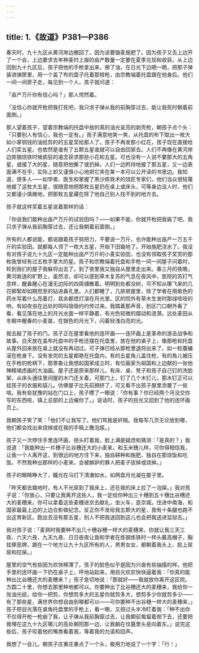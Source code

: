 ```yaml
---
---
---
```

title: 1.《故道》P381—P386
---





春天时，九十九区从黄河岸边撤回了。因为该要锄麦施肥了。因为孩子又去上边开了一个会，上边要求去年种麦时上报的亩产数量一定要在夏季兑现和收获。从上边回到九十九区后，孩子把他的手枪拿出来，擦了油，在日光下边晒一晒，把那子弹装进弹匣里，用一个盖了布的盘子托着那枝枪，由宗教端着托盘跟在他身后。他们一间一间房子走，每见到一个人，孩子就问道：

「亩产万斤你有信心吗？」那人愕然着。

「没信心你就开枪把我打死吧，我只求子弹从我的前胸穿过去，能让我死时朝着前面倒。」

那人望着孩子，望着宗教端的托盘中放的真的油光呈亮的剥壳枪，朝孩子点个头：「只要别人有信心，我也一定有。」孩子满意地笑一笑，从托盘的布下取出一枚大如小掌铜钱的油纸剪的的五星奖给那人了。孩子不再发那小红花，孩子现在直接给人们奖五星。也依然是谁有了五颗五星谁就可以自由回家去。人们不再像在黄河岸边炼钢烧铁时候疯狂的渴念获求那些小花和五星。可也没有一人说不要那大的五角星，或接了大的星，随意把他撕了或扔掉。人们一边矜持地接了那五星，又一边表面满不在乎，实际上却又谨慎小心地把它夹在某一本可以公开读的书里边。我知道，很多人——如学者、医生和掌握了黑沙炼铁术的烧匠专家们，他们当众很轻蔑地接了这枚大五星，很随意地把那枚五星扔在桌上或床头，可等身边没人时，他们又都谨小慎微地，把那枚五星藏在除了他自己别人找不到的地方去。

孩子就这样奖着五星说着那样的话：

「你说我们能种出亩产万斤的试验田吗？——如果不能，你就开枪把我毙了吧，我只求子弹从我前胸穿过去，还让我朝着前面倒。」

所有的人都说能，都说跟着孩子努把力，不要说一万斤，也许能种出亩产一万五千斤的实验田。就都每人领了一枚大五星，开始下田锄地了。开始施肥浇水了。我没有对孩子说九十九区一定能种出亩产万斤的小麦实验田，也没有领取孩子奖赏的那枚我曾经有过五枚手掌大的星。孩子和宗教端着托盘和手枪一间一间屋子问着时，轮到我们的屋子我躲将出去了。到了夜里我又独自从屋里走出来。春三月的夜晚，黄河故道的旷野上，虽然凉，却可以感到草木复苏的气息在夜风中，医院的苏打气息样，醒鼻醒心在漫无边际的四周铺散着。明明到处都没树，可不知从哪飞来的几花柳絮却如期而至的钻进鼻孔里。人们都睡了，几排房屋里，除了学者在用紫色的药水写着什么亮着灯，其余都熄灯溶在月光里。区的院外有草木生发时那绿吱吱的响，有如夜虫在远处的鸣叫隐隐约约传过来。我踏着那声音，到区门口朝外看了看，看见落在地上的月光水面一样平静着，有光色轻微的摆动和涟漪。远处麦田从冬眠中醒春的小麦苗，在银色的月光下，闪着轻浅白亮的光。

我去敲了孩子的门。孩子正在屋里看他的连环画——连环画上是革命的游击战争和故事。白天放在盖布托盘中的手枪还摆在托盘里，放在他的桌子上，像那枪和托盘从屋外回来放在桌上就没有再动过。可子弹已经从那枪里退将出来了，如一粒蚕蛹滚在枪身下。没有发完的五星都艳在托盘内，有的五星角儿盖住枪，有的角儿被压在手枪的枪柄下，那景象让我想起国家成立时，有位画家为祖国和上边献的一张他殚精竭虑画的大油画。屋子还是原来那样儿，有床、桌、凳子和孩子自己钉的洗脸架，从床头通往里间屋的木门还关着，可那门上，钉了几个木钉儿，那木钉正可以挂孩子的衣服和袋儿。彷佛屋子比先前拥挤了，可又看不出孩子屋里添置了一些啥。我有些犹豫的站在门口上，孩子瞟了一眼说：「你有事？你已经两个月没交你写的东西啦，镇上总部的上边催你了。」说话时，孩子的目光又回到了他的连环画页上。

我朝孩子笑了笑：「他们不让我写了。他们骂我是奸贼。我每写几页无论放到哪，他们都会找出来烧掉或在我的手稿上撒泡尿。」

孩子又一次停住手里连环画，扭头盯着我，脸上满是疑虑和猜测：「是真的？」我说道：「我能种出一片穗子比谷穗还大的小麦来，和玉米穗儿样，可你得相信我，让我一个人离开这，到很远的地方住下来，独自耕种和施肥，独自在那烧饭和吃饭。不然我种出那样的小麦来，会被嫉妒的罪人把麦子拔掉或烧掉。」

孩子的眼睛睁大了，瞳光在马灯下清澈如水，如两盘月光凝在屋子里。

「昨天都去锄地时，有人不光尿到了我床上，还在我的床上拉了一泡屎。」我对孩子说：「你放心，只要让我离开这些人，我一定给你种出三十穗到五十穗比谷穗还大的麦穗来。你可以拿着这些麦穗进京去献礼，坐火车，逛京城，住进中南海，和国家最最上边的上边合影做纪念。反正你不发给我五颗大的星，我有十条腿也跑不出这育新区。跑出去没有那五星，别人不把我送回到这儿也会把我送进监狱去。」

我对孩子说：「麦熟时我要种不出几十穗谷穗一样大的麦穗来，你就让我三天三夜、六天六夜、九天九夜、日日夜夜让我和学者在炼钢炼铁时一样头戴高帽子，胸挂罪恶牌，跪在一个地方让九十九区所有的人，男男女女，都朝着我头上、脸上尿尿和拉屎。」

屋里的空气有些因为欢快稀薄了。孩子的脸色似乎是因为兴奋有些抽搐的样。他把手里的连环画一下扔在桌子上，呼地站起来，用目光欢欢快快逼着我：「你真的能种出比谷穗还大的麦穗来？」孩子急切地说：「那就好——我就放你离开这区院。方圆二十里，你想去那里种地都可以。你要种出了比谷穗还大的麦穗来，我给你一张油光纸，给你一把剪，你想剪多大的五星你就剪多大，想剪多少你就剪多少——有了那些星，满世界你想自由到哪都可以——可你要种不出谷穗一样大的麦穗来，」孩子把目光落在桌角托盘里的手枪上，看一眼，又扭过头半冷盯着我：「种不出你不仅得开枪一枪崩了我，让子弹从我前胸穿过去，让我朝前匍匐着倒下去，还要把我埋在这九十九区哪儿的高处朝阳那一边，让我躺在坟墓里头是向着东。」说完这些后，孩子咬着他的嘴唇看着我，等着我的允诺和回声。

我想了一会儿，朝孩子庄重庄重点了一个头，极用力地说了一个字：「行！」